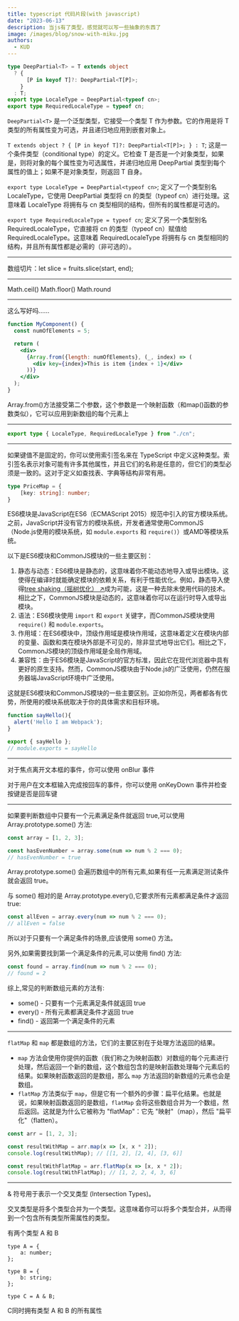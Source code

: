 ```yaml
---
title: typescript 代码片段(with javascript)
date: "2023-06-13"
description: 当js有了类型，感觉就可以写一些抽象的东西了
image: /images/blog/snow-with-miku.jpg
authors:
  - KUD
---
```


```typescript
type DeepPartial<T> = T extends object
  ? {
      [P in keyof T]?: DeepPartial<T[P]>;
    }
  : T;
export type LocaleType = DeepPartial<typeof cn>;
export type RequiredLocaleType = typeof cn;
```

`DeepPartial<T>` 是一个泛型类型，它接受一个类型 T 作为参数。它的作用是将 T 类型的所有属性变为可选，并且递归地应用到嵌套对象上。

`T extends object ? { [P in keyof T]?: DeepPartial<T[P]>; } : T`; 这是一个条件类型（conditional type）的定义。它检查 T 是否是一个对象类型，如果是，则将对象的每个属性变为可选属性，并递归地应用 DeepPartial 类型到每个属性的值上；如果不是对象类型，则返回 T 自身。

`export type LocaleType = DeepPartial<typeof cn>`; 定义了一个类型别名 LocaleType，它使用 DeepPartial 类型将 cn 的类型（typeof cn）进行处理。这意味着 LocaleType 将拥有与 cn 类型相同的结构，但所有的属性都是可选的。

`export type RequiredLocaleType = typeof cn`; 定义了另一个类型别名 RequiredLocaleType，它直接将 cn 的类型（typeof cn）赋值给 RequiredLocaleType。这意味着 RequiredLocaleType 将拥有与 cn 类型相同的结构，并且所有属性都是必需的（非可选的）。

---

数组切片：let slice = fruits.slice(start, end);

---

Math.ceil()  Math.floor()  Math.round

---

这么写好吗……

```jsx
function MyComponent() {
  const numOfElements = 5;

  return (
    <div>
      {Array.from({length: numOfElements}, (_, index) => (
        <div key={index}>This is item {index + 1}</div>
      ))}
    </div>
  );
}
```

Array.from()方法接受第二个参数，这个参数是一个映射函数（和map()函数的参数类似），它可以应用到新数组的每个元素上

---

```typescript
export type { LocaleType, RequiredLocaleType } from "./cn";
```

---

如果键值不是固定的，你可以使用索引签名来在 TypeScript 中定义这种类型。索引签名表示对象可能有许多其他属性，并且它们的名称是任意的，但它们的类型必须是一致的。这对于定义如查找表、字典等结构非常有用。
```typescript
type PriceMap = {
    [key: string]: number;
}
```

ES6模块是JavaScript在ES6（ECMAScript 2015）规范中引入的官方模块系统。之前，JavaScript并没有官方的模块系统，开发者通常使用CommonJS（Node.js使用的模块系统，如 `module.exports` 和 `require()`）或AMD等模块系统。

以下是ES6模块和CommonJS模块的一些主要区别：

1. 静态与动态：ES6模块是静态的，这意味着你不能动态地导入或导出模块。这使得在编译时就能确定模块的依赖关系，有利于性能优化。例如，静态导入使得[tree shaking（摇树优化） ↗](https://webpack.js.org/guides/tree-shaking/)成为可能，这是一种去除未使用代码的技术。相比之下，CommonJS模块是动态的，这意味着你可以在运行时导入或导出模块。
2. 语法：ES6模块使用 `import` 和 `export` 关键字，而CommonJS模块使用 `require()` 和 `module.exports`。
3. 作用域：在ES6模块中，顶级作用域是模块作用域，这意味着定义在模块内部的变量、函数和类在模块外部是不可见的，除非显式地导出它们。相比之下，CommonJS模块的顶级作用域是全局作用域。
4. 兼容性：由于ES6模块是JavaScript的官方标准，因此它在现代浏览器中具有更好的原生支持。然而，CommonJS模块由于Node.js的广泛使用，仍然在服务器端JavaScript环境中广泛使用。

这就是ES6模块和CommonJS模块的一些主要区别。正如你所见，两者都各有优势，所使用的模块系统取决于你的具体需求和目标环境。

```typescript
function sayHello(){
  alert('Hello I am Webpack');
}

export { sayHello };
// module.exports = sayHello
```
---

对于焦点离开文本框的事件，你可以使用 onBlur 事件

对于用户在文本框输入完成按回车的事件，你可以使用 onKeyDown 事件并检查按键是否是回车键

---

如果要判断数组中只要有一个元素满足条件就返回 true,可以使用 Array.prototype.some() 方法:

```js
const array = [1, 2, 3];

const hasEvenNumber = array.some(num => num % 2 === 0);
// hasEvenNumber = true
```

Array.prototype.some() 会遍历数组中的所有元素,如果有任一元素满足测试条件就会返回 true。

与 some() 相对的是 Array.prototype.every(),它要求所有元素都满足条件才返回 true:

```js
const allEven = array.every(num => num % 2 === 0);
// allEven = false
```

所以对于只要有一个满足条件的场景,应该使用 some() 方法。

另外,如果需要找到第一个满足条件的元素,可以使用 find() 方法:

```js
const found = array.find(num => num % 2 === 0);
// found = 2
```

综上,常见的判断数组元素的方法有:

- some() - 只要有一个元素满足条件就返回 true
- every() - 所有元素都满足条件才返回 true
- find() - 返回第一个满足条件的元素

---

`flatMap` 和 `map` 都是数组的方法，它们的主要区别在于处理方法返回的结果。
- `map` 方法会使用你提供的函数（我们称之为映射函数）对数组的每个元素进行处理，然后返回一个新的数组，这个数组包含的是映射函数处理每个元素后的结果。如果映射函数返回的是数组，那么 `map` 方法返回的新数组的元素也会是数组。
- `flatMap` 方法类似于 `map`，但是它有一个额外的步骤：扁平化结果。也就是说，如果映射函数返回的是数组，`flatMap` 会将这些数组合并为一个数组，然后返回。这就是为什么它被称为 "flatMap"：它先 "映射"（map），然后 "扁平化"（flatten）。

```javascript
const arr = [1, 2, 3];

const resultWithMap = arr.map(x => [x, x * 2]);
console.log(resultWithMap); // [[1, 2], [2, 4], [3, 6]]

const resultWithFlatMap = arr.flatMap(x => [x, x * 2]);
console.log(resultWithFlatMap); // [1, 2, 2, 4, 3, 6]
```

---

& 符号用于表示一个交叉类型 (Intersection Types)。

交叉类型是将多个类型合并为一个类型。这意味着你可以将多个类型合并，从而得到一个包含所有类型所需属性的类型。

有两个类型 A 和 B

```typesctipt
type A = {
    a: number;
};

type B = {
    b: string;
};

type C = A & B;
```

C同时拥有类型 A 和 B 的所有属性
